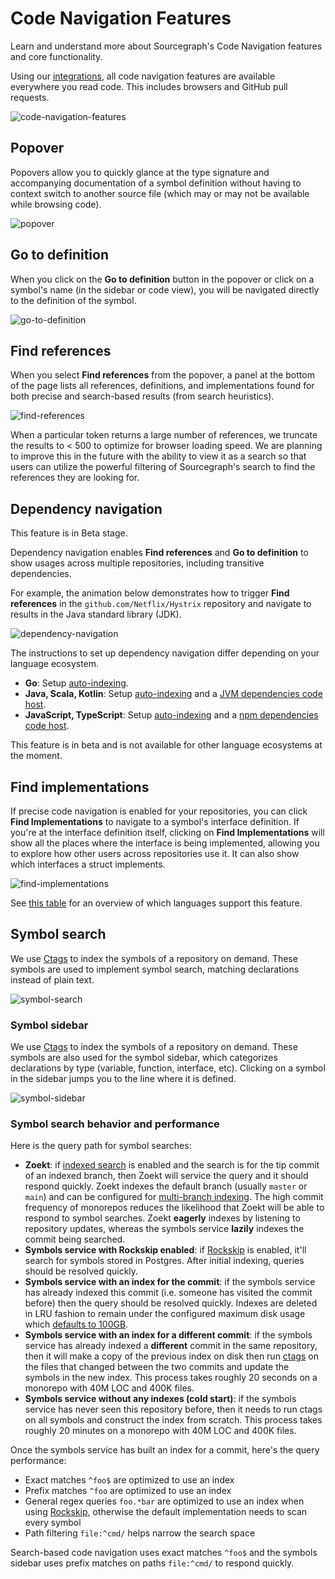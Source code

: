 # Code Navigation Features

<p className="subtitle">Learn and understand more about Sourcegraph's Code Navigation features and core functionality.</p>

Using our [integrations](/integration/), all code navigation features are available everywhere you read code. This includes browsers and GitHub pull requests.

![code-navigation-features](https://storage.googleapis.com/sourcegraph-assets/docs/images/code-intelligence/extension-example.gif)

## Popover

Popovers allow you to quickly glance at the type signature and accompanying documentation of a symbol definition without having to context switch to another source file (which may or may not be available while browsing code).

![popover](https://storage.googleapis.com/sourcegraph-assets/Docs/popover.png)

## Go to definition

When you click on the **Go to definition** button in the popover or click on a symbol's name (in the sidebar or code view), you will be navigated directly to the definition of the symbol.

![go-to-definition](https://storage.googleapis.com/sourcegraph-assets/docs/images/code-intelligence/go-to-def.gif)

## Find references

When you select **Find references** from the popover, a panel at the bottom of the page lists all references, definitions, and implementations found for both precise and search-based results (from search heuristics).

![find-references](https://storage.googleapis.com/sourcegraph-assets/docs/images/code-intelligence/find-references.gif)

<Callout type="note">When a particular token returns a large number of references, we truncate the results to < 500 to optimize for browser loading speed. We are planning to improve this in the future with the ability to view it as a search so that users can utilize the powerful filtering of Sourcegraph's search to find the references they are looking for.</Callout>

## Dependency navigation

<Callout type="note">This feature is in Beta stage.</Callout>

Dependency navigation enables **Find references** and **Go to definition** to show usages across multiple repositories, including transitive dependencies.

For example, the animation below demonstrates how to trigger **Find references** in the `github.com/Netflix/Hystrix` repository and navigate to results in the Java standard library (JDK).

![dependency-navigation](https://storage.googleapis.com/sourcegraph-assets/docs/images/code-intelligence/dependency-nav.gif)

The instructions to set up dependency navigation differ depending on your language ecosystem.

* **Go**: Setup [auto-indexing](/code_navigation/explanations/auto_indexing).
* **Java, Scala, Kotlin**: Setup [auto-indexing](/code_navigation/explanations/auto_indexing) and a [JVM dependencies code host](/integration/jvm).
* **JavaScript, TypeScript**: Setup [auto-indexing](/code_navigation/explanations/auto_indexing) and a [npm dependencies code host](/integration/npm).

<Callout type="info">This feature is in beta and is not available for other language ecosystems at the moment.</Callout>

## Find implementations

If precise code navigation is enabled for your repositories, you can click **Find Implementations** to navigate to a symbol's interface definition. If you're at the interface definition itself, clicking on **Find Implementations** will show all the places where the interface is being implemented, allowing you to explore how other users across repositories use it. It can also show which interfaces a struct implements.

![find-implementations](https://storage.googleapis.com/sourcegraph-assets/docs/images/code-intelligence/find-impl.gif)

<Callout type="note">See [this table](/code_navigation/references/indexers#quick-reference) for an overview of which languages support this feature.</Callout>

## Symbol search

We use [Ctags](https://github.com/universal-ctags/ctags) to index the symbols of a repository on demand. These symbols are used to implement symbol search, matching declarations instead of plain text.

![symbol-search](https://storage.googleapis.com/sourcegraph-assets/Docs/Symbols.png)

### Symbol sidebar

We use [Ctags](https://github.com/universal-ctags/ctags) to index the symbols of a repository on demand. These symbols are also used for the symbol sidebar, which categorizes declarations by type (variable, function, interface, etc). Clicking on a symbol in the sidebar jumps you to the line where it is defined.

![symbol-sidebar](https://storage.googleapis.com/sourcegraph-assets/Docs/SymbolSidebar.png)

### Symbol search behavior and performance

Here is the query path for symbol searches:

- **Zoekt**: if [indexed search](/admin/search#indexed-search) is enabled and the search is for the tip commit of an indexed branch, then Zoekt will service the query and it should respond quickly. Zoekt indexes the default branch (usually `master` or `main`) and can be configured for [multi-branch indexing](/code-search/features#multi-branch-indexing-experimental). The high commit frequency of monorepos reduces the likelihood that Zoekt will be able to respond to symbol searches. Zoekt **eagerly** indexes by listening to repository updates, whereas the symbols service **lazily** indexes the commit being searched.
- **Symbols service with Rockskip enabled**: if [Rockskip](/code_navigation/explanations/rockskip) is enabled, it'll search for symbols stored in Postgres. After initial indexing, queries should be resolved quickly.
- **Symbols service with an index for the commit**: if the symbols service has already indexed this commit (i.e. someone has visited the commit before) then the query should be resolved quickly. Indexes are deleted in LRU fashion to remain under the configured maximum disk usage which [defaults to 100GB](/code_navigation/explanations/search_based_code_navigation#what-configuration-settings-can-i-apply).
- **Symbols service with an index for a different commit**: if the symbols service has already indexed a **different** commit in the same repository, then it will make a copy of the previous index on disk then run [ctags](https://github.com/universal-ctags/ctags#readme) on the files that changed between the two commits and update the symbols in the new index. This process takes roughly 20 seconds on a monorepo with 40M LOC and 400K files.
- **Symbols service without any indexes (cold start)**: if the symbols service has never seen this repository before, then it needs to run ctags on all symbols and construct the index from scratch. This process takes roughly 20 minutes on a monorepo with 40M LOC and 400K files.

Once the symbols service has built an index for a commit, here's the query performance:

- Exact matches `^foo$` are optimized to use an index
- Prefix matches `^foo` are optimized to use an index
- General regex queries `foo.*bar` are optimized to use an index when using [Rockskip](/code_navigation/explanations/rockskip), otherwise the default implementation needs to scan every symbol
- Path filtering `file:^cmd/` helps narrow the search space

Search-based code navigation uses exact matches `^foo$` and the symbols sidebar uses prefix matches on paths `file:^cmd/` to respond quickly.
